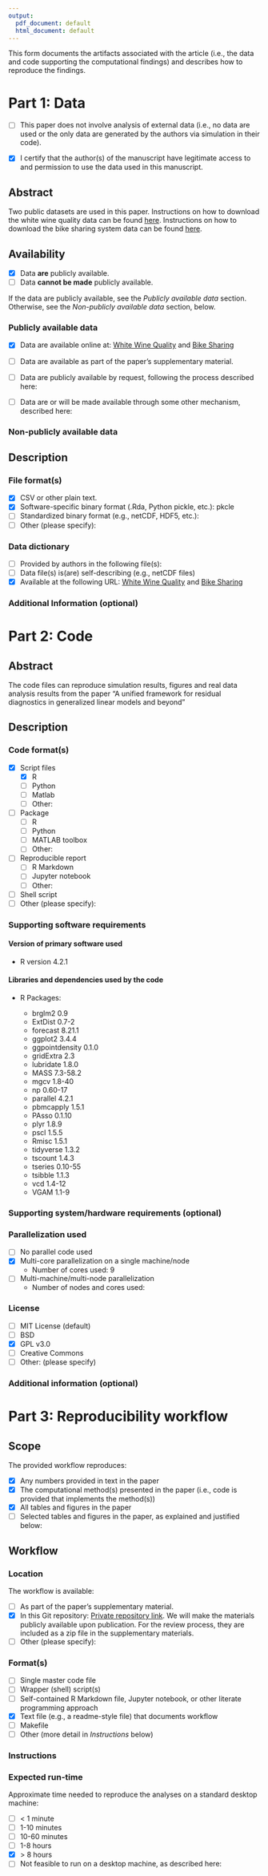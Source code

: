 ```yaml
---
output:
  pdf_document: default
  html_document: default
---
```

<!--HOW TO COMPLETE THIS FORM:-->

<!--
1. Checkboxes in this document appear as follows: 

- [ ] This is a checkbox 

To check a checkbox, replace [ ] by [x], as follows: 

- [x] This is a checked checkbox 

Note that older versions of RStudio (versions lower than 1.3) may not create a formatted checkbox but will leave the original characters, i.e., literally "[ ]" or "[x]". It's fine to submit a PDF in this form.
 
2. For text answers, simply type the relevant text in the areas indicated. A blank line starts a new paragraph. 
 
3. Comments (like these instructions) provide additional instructions throughout the form. There is no need to remove them; they will not appear in the compiled document. 

4. If you are comfortable with Markdown syntax, you may choose to include any Markdown-compliant formatting in the form. For example, you may wish to include R code chunks and compile this document in R Markdown.
-->

This form documents the artifacts associated with the article (i.e., the data and code supporting the computational findings) and describes how to reproduce the findings.


# Part 1: Data

- [ ] This paper does not involve analysis of external data (i.e., no data are used or the only data are generated by the authors via simulation in their code).

<!--
If box above is checked and if no simulated/synthetic data files are provided by the authors, please skip directly to the Code section. Otherwise, continue.
-->

- [x] I certify that the author(s) of the manuscript have legitimate access to and permission to use the data used in this manuscript.

<!-- If data are simulated using random number generation, please be sure to set the random number seed in the code you provide -->

## Abstract

Two public datasets are used in this paper. Instructions on how to download the white wine quality data can be found  [here](https://archive.ics.uci.edu/dataset/186/wine+quality). Instructions on how to download the bike sharing system data can be found [here](https://archive.ics.uci.edu/dataset/275/bike+sharing+dataset). 

## Availability


- [x] Data **are** publicly available.
- [ ] Data **cannot be made** publicly available.

If the data are publicly available, see the *Publicly available data* section. Otherwise, see the *Non-publicly available data* section, below.

### Publicly available data

- [x] Data are available online at: [White Wine Quality](https://archive.ics.uci.edu/dataset/186/wine+quality) and [Bike Sharing](https://archive.ics.uci.edu/dataset/275/bike+sharing+dataset)

- [ ] Data are available as part of the paper’s supplementary material.

- [ ] Data are publicly available by request, following the process described here:

- [ ] Data are or will be made available through some other mechanism, described here:


<!-- If data are available by request to the authors or some other data owner, please make sure to explain the process of requesting access to the data. -->

### Non-publicly available data

<!--
The Journal of the American Statistical Association requires authors to make data accompanying their papers available to the scientific community except in cases where: 1) public sharing of data would be impossible, 2) suitable synthetic data are provided which allow the main analyses to be replicated (recognizing that results may differ from the "real" data analyses), and 3) the scientific value of the results and methods outweigh the lack of reproducibility.

Please discuss the lack of publicly available data. For example:
-	why data sharing is not possible,
-	what synthetic data are provided, and 
-	why the value of the paper's scientific contribution outweighs the lack of reproducibility.
-->

## Description

### File format(s)

<!--
Check all that apply
-->
- [x] CSV or other plain text.
- [x] Software-specific binary format (.Rda, Python pickle, etc.): pkcle
- [ ] Standardized binary format (e.g., netCDF, HDF5, etc.): 
- [ ] Other (please specify):

### Data dictionary

<!--
A data dictionary provides information that allows users to understand the meaning, format, and use of the data.
-->

- [ ] Provided by authors in the following file(s):
- [ ] Data file(s) is(are) self-describing (e.g., netCDF files)
- [x] Available at the following URL: [White Wine Quality](https://archive.ics.uci.edu/dataset/186/wine+quality) and [Bike Sharing](https://archive.ics.uci.edu/dataset/275/bike+sharing+dataset)


### Additional Information (optional)

<!-- 
OPTIONAL: Provide any additional details that would be helpful in understanding the data. If relevant, please provide unique identifier/DOI/version information and/or license/terms of use.
-->

# Part 2: Code

## Abstract

The code files can reproduce simulation results, figures and real data analysis results from the paper "A unified framework for residual diagnostics in generalized linear models and beyond"

## Description

### Code format(s)

<!--
Check all that apply
-->
- [x] Script files
    - [x] R
    - [ ] Python
    - [ ] Matlab
    - [ ] Other: 
- [ ] Package
    - [ ] R
    - [ ] Python
    - [ ] MATLAB toolbox
    - [ ] Other: 
- [ ] Reproducible report 
    - [ ] R Markdown
    - [ ] Jupyter notebook
    - [ ] Other:
- [ ] Shell script
- [ ] Other (please specify): 

### Supporting software requirements

<!--
Please cite all software packages in the References Section in similar fashion to paper citations, citing packages that are foundational to the research outcome (including packages that implement methods to which you compare your methods). You may elect to not cite packages used for supporting purposes. For R packages, note that running `citation('name_of_package')` often shows how the package authors wish to be cited. 
-->

#### Version of primary software used


- R version 4.2.1


#### Libraries and dependencies used by the code


- R Packages: 

  * brglm2 0.9
  * ExtDist 0.7-2
  - forecast 8.21.1
  - ggplot2 3.4.4
  - ggpointdensity 0.1.0
  - gridExtra 2.3
  - lubridate 1.8.0
  - MASS 7.3-58.2
  - mgcv 1.8-40
  - np 0.60-17
  - parallel 4.2.1
  - pbmcapply 1.5.1
  - PAsso 0.1.10
  - plyr 1.8.9
  - pscl 1.5.5
  - Rmisc 1.5.1
  - tidyverse 1.3.2
  - tscount 1.4.3
  - tseries 0.10-55
  - tsibble 1.1.3
  - vcd 1.4-12
  - VGAM 1.1-9


### Supporting system/hardware requirements (optional)

<!--
OPTIONAL: System/hardware requirements including operating system with version number, access to cluster, GPUs, etc.
-->

### Parallelization used

- [ ] No parallel code used
- [x] Multi-core parallelization on a single machine/node
    - Number of cores used: 9
- [ ] Multi-machine/multi-node parallelization 
    - Number of nodes and cores used: 

### License

- [ ] MIT License (default)
- [ ] BSD 
- [x] GPL v3.0
- [ ] Creative Commons
- [ ] Other: (please specify)


### Additional information (optional)

<!--
OPTIONAL: By default, submitted code will be published on the JASA GitHub repository (http://github.com/JASA-ACS) as well as in the supplementary material. Authors are encouraged to also make their code available in a public code repository, such as on GitHub, GitLab, or BitBucket. If relevant, please provide unique identifier/DOI/version information (e.g., a Git commit ID, branch, release, or tag). If the code and workflow are provided together, this section may be omitted, with information provided in the "Location" section below.
-->

# Part 3: Reproducibility workflow

<!--
The materials provided should provide a straightforward way for reviewers and readers to reproduce analyses with as few steps as possible. 
-->

## Scope

The provided workflow reproduces:

- [x] Any numbers provided in text in the paper
- [x] The computational method(s) presented in the paper (i.e., code is provided that implements the method(s))
- [x] All tables and figures in the paper
- [ ] Selected tables and figures in the paper, as explained and justified below:

## Workflow

### Location

The workflow is available:

<!--
Check all that apply, and in the case of a Git repository include unique identifier, such as specific commit ID, branch, release, or tag.
-->
- [ ] As part of the paper’s supplementary material.
- [x] In this Git repository: [Private repository link ](https://github.com/biubiu-Stat/Functional-Residuals.git). We will make the materials publicly available upon publication. For the review process, they are included as a zip file in the supplementary materials.
- [ ] Other (please specify):

<!--
Indicate where the materials (generally including the code, unless in a separate location and indicated in the previous section) are available. We strongly encourage authors to place their materials (but not large datasets) in a Git repository hosted on a site such as GitHub, GitLab, or BitBucket. If the repository is private during the review process, please indicate the location where it will be available publicly upon publication, and also include the materials as a zip file (e.g., obtained directly from the Git hosting site) as supplementary materials.
-->


### Format(s)

<!--
Check all that apply
-->
- [ ] Single master code file 
- [ ] Wrapper (shell) script(s)
- [ ] Self-contained R Markdown file, Jupyter notebook, or other literate programming approach
- [x] Text file (e.g., a readme-style file) that documents workflow
- [ ] Makefile
- [ ] Other (more detail in *Instructions* below)

### Instructions

<!--
Describe how to use the materials provided to reproduce analyses in the manuscript. Additional details can be provided in file(s) accompanying the reproducibility materials. If no workflow is provided, please state this and say why (e.g., if the paper contains no computational work).
-->

### Expected run-time

Approximate time needed to reproduce the analyses on a standard desktop machine:

- [ ] < 1 minute
- [ ] 1-10 minutes
- [ ] 10-60 minutes
- [ ] 1-8 hours
- [x] > 8 hours
- [ ] Not feasible to run on a desktop machine, as described here:


